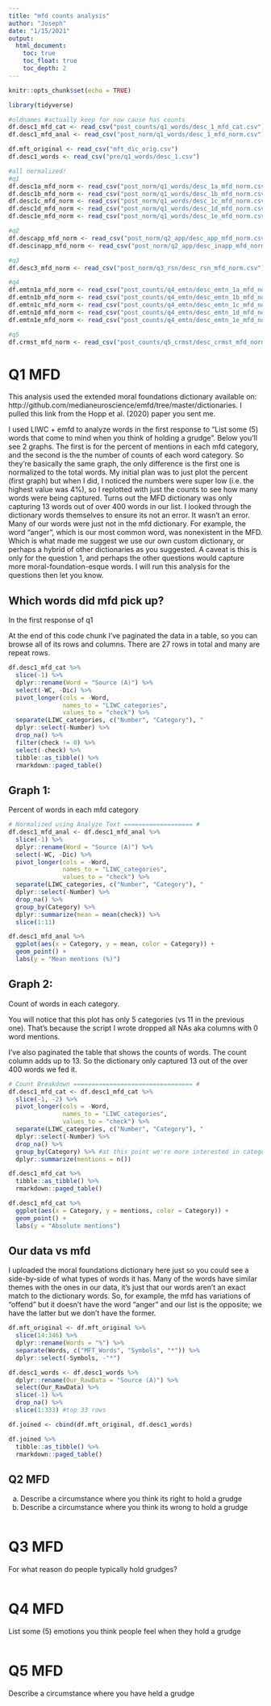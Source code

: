```yaml
---
title: "mfd counts analysis"
author: "Joseph"
date: "1/15/2021"
output: 
  html_document:
    toc: true
    toc_float: true
    toc_depth: 2
---
```


```r
knitr::opts_chunk$set(echo = TRUE)

library(tidyverse)

#oldnames #actually keep for now cause has counts
df.desc1_mfd_cat <- read_csv("post_counts/q1_words/desc_1_mfd_cat.csv")
df.desc1_mfd_anal <- read_csv("post_norm/q1_words/desc_1_mfd_norm.csv")

df.mft_original <- read_csv("mft_dic_orig.csv")
df.desc1_words <- read_csv("pre/q1_words/desc_1.csv")

#all normalized!
#q1 
df.desc1a_mfd_norm <- read_csv("post_norm/q1_words/desc_1a_mfd_norm.csv")
df.desc1b_mfd_norm <- read_csv("post_norm/q1_words/desc_1b_mfd_norm.csv")
df.desc1c_mfd_norm <- read_csv("post_norm/q1_words/desc_1c_mfd_norm.csv")
df.desc1d_mfd_norm <- read_csv("post_norm/q1_words/desc_1d_mfd_norm.csv")
df.desc1e_mfd_norm <- read_csv("post_norm/q1_words/desc_1e_mfd_norm.csv")

#q2
df.descapp_mfd_norm <- read_csv("post_norm/q2_app/desc_app_mfd_norm.csv")
df.descinapp_mfd_norm <- read_csv("post_norm/q2_app/desc_inapp_mfd_norm.csv")

#q3
df.desc3_mfd_norm <- read_csv("post_norm/q3_rsn/desc_rsn_mfd_norm.csv")

#q4
df.emtn1a_mfd_norm <- read_csv("post_counts/q4_emtn/desc_emtn_1a_mfd_norm.csv")
df.emtn1b_mfd_norm <- read_csv("post_counts/q4_emtn/desc_emtn_1b_mfd_norm.csv")
df.emtn1c_mfd_norm <- read_csv("post_counts/q4_emtn/desc_emtn_1c_mfd_norm.csv")
df.emtn1d_mfd_norm <- read_csv("post_counts/q4_emtn/desc_emtn_1d_mfd_norm.csv")
df.emtn1e_mfd_norm <- read_csv("post_counts/q4_emtn/desc_emtn_1e_mfd_norm.csv")

#q5
df.crmst_mfd_norm <- read_csv("post_counts/q5_crmst/desc_crmst_mfd_norm.csv")


```

# Q1 MFD

This analysis used the extended moral foundations dictionary available on: http://github.com/medianeuroscience/emfd/tree/master/dictionaries. I pulled this link from the Hopp et al. (2020) paper you sent me.   

I used LIWC + emfd to analyze words in the first response to "List some (5) words that come to mind when you think of holding a grudge". Below you'll see 2 graphs. The first is for the percent of mentions in each mfd category, and the second is the the number of counts of each word category. So they're basically the same graph, the only difference is the first one is normalized to the total words. My initial plan was to just plot the percent (first graph) but when I did, I noticed the numbers were super low (i.e. the highest value was 4%), so I replotted with just the counts to see how many words were being captured. Turns out the MFD dictionary was only capturing 13 words out of over 400 words in our list. I looked through the dictionary words themselves to ensure its not an error. It wasn't an error. Many of our words were just not in the mfd dictionary. For example, the word "anger", which is our most common word, was nonexistent in the MFD. Which is what made me suggest we use our own custom dictionary, or perhaps a hybrid of other dictionaries as you suggested. A caveat is this is only for the question 1, and perhaps the other questions would capture more moral-foundation-esque words. I will run this analysis for the questions then let you know. 

## Which words did mfd pick up?

In the first response of q1

At the end of this code chunk I've paginated the data in a table, so you can browse all of its rows and columns. There are 27 rows in total and many are repeat rows.

```r
df.desc1_mfd_cat %>% 
  slice(-1) %>% 
  dplyr::rename(Word = "Source (A)") %>% 
  select(-WC, -Dic) %>% 
  pivot_longer(cols = -Word,
               names_to = "LIWC_categories",
               values_to = "check") %>%                                                       
  separate(LIWC_categories, c("Number", "Category"), "                    ") %>% #Spacing = 10 tabs!!
  dplyr::select(-Number) %>% 
  drop_na() %>% 
  filter(check != 0) %>% 
  select(-check) %>% 
  tibble::as_tibble() %>% 
  rmarkdown::paged_table()


```

## Graph 1:

Percent of words in each mfd category

```r
# Normalized using Analyze Text =================== #
df.desc1_mfd_anal <- df.desc1_mfd_anal %>% 
  slice(-1) %>% 
  dplyr::rename(Word = "Source (A)") %>% 
  select(-WC, -Dic) %>% 
  pivot_longer(cols = -Word,
               names_to = "LIWC_categories",
               values_to = "check") %>%                                                       
  separate(LIWC_categories, c("Number", "Category"), "                    ") %>% #Spacing = 10 tabs!!
  dplyr::select(-Number) %>% 
  drop_na() %>% 
  group_by(Category) %>% 
  dplyr::summarize(mean = mean(check)) %>% 
  slice(1:11)

df.desc1_mfd_anal %>% 
  ggplot(aes(x = Category, y = mean, color = Category)) +
  geom_point() +
  labs(y = "Mean mentions (%)")
```


## Graph 2:

Count of words in each category.

You will notice that this plot has only 5 categories (vs 11 in the previous one). That's because the script I wrote dropped all NAs aka columns with 0 word mentions.   

I've also paginated the table that shows the counts of words. The count column adds up to 13. So the dictionary only captured 13 out of the over 400 words we fed it.   

```r
# Count Breakdown ================================= #
df.desc1_mfd_cat <- df.desc1_mfd_cat %>% 
  slice(-1, -2) %>% 
  pivot_longer(cols = -Word,
               names_to = "LIWC_categories",
               values_to = "check") %>% 
  separate(LIWC_categories, c("Number", "Category"), "                    ") %>% #Spacing = 10 tabs!!
  dplyr::select(-Number) %>% 
  drop_na() %>% 
  group_by(Category) %>% #at this point we're more interested in categories than the words
  dplyr::summarize(mentions = n()) 

df.desc1_mfd_cat %>% 
  tibble::as_tibble() %>% 
  rmarkdown::paged_table()

df.desc1_mfd_cat %>% 
  ggplot(aes(x = Category, y = mentions, color = Category)) + 
  geom_point() +
  labs(y = "Absolute mentions") 

```

## Our data vs mfd

I uploaded the moral foundations dictionary here just so you could see a side-by-side of what types of words it has. Many of the words have similar themes with the ones in our data, it's just that our words aren't an exact match to the dictionary words. So, for example, the mfd has variations of "offend" but it doesn't have the word "anger" and our list is the opposite; we have the latter but we don't have the former. 

```r
df.mft_original <- df.mft_original %>%
  slice(14:346) %>% 
  dplyr::rename(Words = "%") %>% 
  separate(Words, c("MFT_Words", "Symbols", "*")) %>% 
  dplyr::select(-Symbols, -"*")

df.desc1_words <- df.desc1_words %>% 
  dplyr::rename(Our_RawData = "Source (A)") %>% 
  select(Our_RawData) %>% 
  slice(-1) %>% 
  drop_na() %>% 
  slice(1:333) #top 33 rows

df.joined <- cbind(df.mft_original, df.desc1_words)

df.joined %>% 
  tibble::as_tibble() %>% 
  rmarkdown::paged_table()

```


## Q2 MFD

(a) Describe a circumstance where you think its right to hold a grudge
(b) Describe a circumstance where you think its wrong to hold a grudge

```r

```

# Q3 MFD

For what reason do people typically hold grudges? 

```r

```

# Q4 MFD

List some (5) emotions you think people feel when they hold a grudge

```r

```

# Q5 MFD

Describe a circumstance where you have held a grudge 

```r

```

